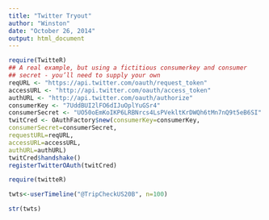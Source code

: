 ```yaml
---
title: "Twitter Tryout"
author: "Winston"
date: "October 26, 2014"
output: html_document
---
```


```r

require(TwitteR)
## A real example, but using a fictitious consumerkey and consumer
## secret - you’ll need to supply your own
reqURL <- "https://api.twitter.com/oauth/request_token"
accessURL <- "http://api.twitter.com/oauth/access_token"
authURL <- "http://api.twitter.com/oauth/authorize"
consumerKey <- "7UddBUI2lFO6dIJuOplYuGSr4"
consumerSecret <- "UO50oEmKoIKP6LRBNrcs4LsPVekltKrDWQh6tMn7nQ9t5eB6SI"
twitCred <- OAuthFactory$new(consumerKey=consumerKey,
consumerSecret=consumerSecret,
requestURL=reqURL,
accessURL=accessURL,
authURL=authURL)
twitCred$handshake()
registerTwitterOAuth(twitCred)
```


```r

require(twitteR)

twts<-userTimeline("@TripCheckUS20B", n=100)

str(twts)

```